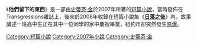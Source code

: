 {{infobox Book | 
| name            = 他們留下的東西
|  title_orig    ='''''Graduation Afternoon'''''
|image =
|   image_caption =
| author        = [[史蒂芬·金|史蒂芬·金]]
| country         = {{USA}}
| language        = [[英文|英文]]
| series          = 
|  genre         = [[短篇小說|短篇小說]]
|   release_date  = 2007年
}}
《'''他們留下的東西'''》是一部由[[史蒂芬·金|史蒂芬·金]]於2007年所著的[[短篇小說|短篇小說]]，當時發佈在Transgressions雜誌上，後來於2008年收錄在短篇小說集《'''[[日落之後|日落之後]]'''》內。故事講述一班高中生正在其中一位同學的家中慶祝畢業，紐約市卻突然發生[[原爆|原爆]]。

{{日落之後}}

{{小說小作品}}

{{史蒂芬·金}}

[[Category:短篇小說|Category:短篇小說]]
[[Category:2007年小說|Category:2007年小說]]
[[Category:史蒂芬·金|Category:史蒂芬·金]]